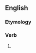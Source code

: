 ==English==

===Etymology===
{{suffix|en|seduce|est|nocat=1}}

===Verb===
{{head|en|verb form}}

# {{en-archaic second-person singular of|seduce|lang=en}}